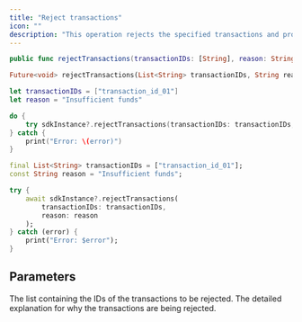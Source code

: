 ```yaml
---
title: "Reject transactions"
icon: ""
description: "This operation rejects the specified transactions and provides reason for the rejection."
---
```


<CodeGroup>

```Swift iOS
public func rejectTransactions(transactionIDs: [String], reason: String) throws
```

```Dart Flutter
Future<void> rejectTransactions(List<String> transactionIDs, String reason) async
```

</CodeGroup>


<RequestExample>

```Swift iOS
let transactionIDs = ["transaction_id_01"]
let reason = "Insufficient funds"

do {
    try sdkInstance?.rejectTransactions(transactionIDs: transactionIDs, reason: reason)
} catch {
    print("Error: \(error)")
}
```

```Dart Flutter
final List<String> transactionIDs = ["transaction_id_01"];
const String reason = "Insufficient funds";

try {
    await sdkInstance?.rejectTransactions(
        transactionIDs: transactionIDs,
        reason: reason
    );
} catch (error) {
    print("Error: $error");
}
```

</RequestExample>


## Parameters

<ParamField path="transactionIDs" type="string[]">
The list containing the IDs of the transactions to be rejected.
</ParamField>

<ParamField path="reason" type="string">
The detailed explanation for why the transactions are being rejected.
</ParamField>
